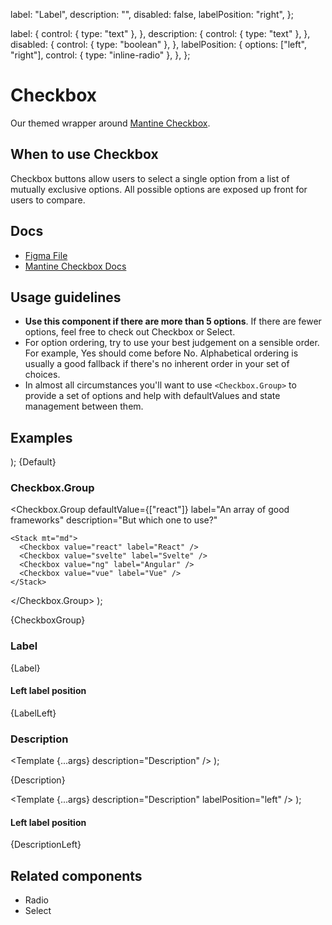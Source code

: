 
  label: "Label",
  description: "",
  disabled: false,
  labelPosition: "right",
};

  label: {
    control: { type: "text" },
  },
  description: {
    control: { type: "text" },
  },
  disabled: {
    control: { type: "boolean" },
  },
  labelPosition: {
    options: ["left", "right"],
    control: { type: "inline-radio" },
  },
};

<Meta
  title="Inputs/Checkbox"
  component={Checkbox}
  args={args}
  argTypes={argTypes}
/>

# Checkbox

Our themed wrapper around [Mantine Checkbox](https://mantine.dev/core/checkbox/).

## When to use Checkbox

Checkbox buttons allow users to select a single option from a list of mutually exclusive options. All possible options are exposed up front for users to compare.

## Docs

- [Figma File](https://www.figma.com/file/sF1qSHk6yVqO1rFgmH0nzT/Input-%2F-Checkbox?type=design&node-id=1-96&t=4851xqAoQVenSrTX-11)
- [Mantine Checkbox Docs](https://mantine.dev/core/checkbox/)

## Usage guidelines

- **Use this component if there are more than 5 options**. If there are fewer options, feel free to check out Checkbox or Select.
- For option ordering, try to use your best judgement on a sensible order. For example, Yes should come before No. Alphabetical ordering is usually a good fallback if there's no inherent order in your set of choices.
- In almost all circumstances you'll want to use `<Checkbox.Group>` to provide a set of options and help with defaultValues and state management between them.

## Examples

  <Stack>
    <Checkbox {...args} label="Default checkbox" />
    <Checkbox {...args} label="Indeterminate checkbox" indeterminate />
    <Checkbox
      {...args}
      label="Indeterminate checked checkbox"
      checked
      indeterminate
    />
    <Checkbox {...args} label="Checked checkbox" checked />
    <Checkbox {...args} label="Disabled checkbox" disabled />
    <Checkbox
      {...args}
      label="Disabled intermediate checkbox"
      disabled
      intermediate
    />
    <Checkbox
      {...args}
      label="Disabled indeterminate checked checkbox"
      disabled
      checked
      indeterminate
    />
    <Checkbox {...args} label="Disabled checked checkbox" disabled checked />
  </Stack>
);


<Canvas>
  <Story name="Default">{Default}</Story>
</Canvas>

### Checkbox.Group

  <Checkbox.Group
    defaultValue={["react"]}
    label="An array of good frameworks"
    description="But which one to use?"
  >
    <Stack mt="md">
      <Checkbox value="react" label="React" />
      <Checkbox value="svelte" label="Svelte" />
      <Checkbox value="ng" label="Angular" />
      <Checkbox value="vue" label="Vue" />
    </Stack>
  </Checkbox.Group>
);

<Canvas>
  <Story name="Checkbox group">{CheckboxGroup}</Story>
</Canvas>

### Label


<Canvas>
  <Story name="Label">{Label}</Story>
</Canvas>

#### Left label position


<Canvas>
  <Story name="Label, left position">{LabelLeft}</Story>
</Canvas>

### Description

  <Template {...args} description="Description" />
);

<Canvas>
  <Story name="Description">{Description}</Story>
</Canvas>

  <Template {...args} description="Description" labelPosition="left" />
);

#### Left label position

<Canvas>
  <Story name="Description, left position">{DescriptionLeft}</Story>
</Canvas>

## Related components

- Radio
- Select

